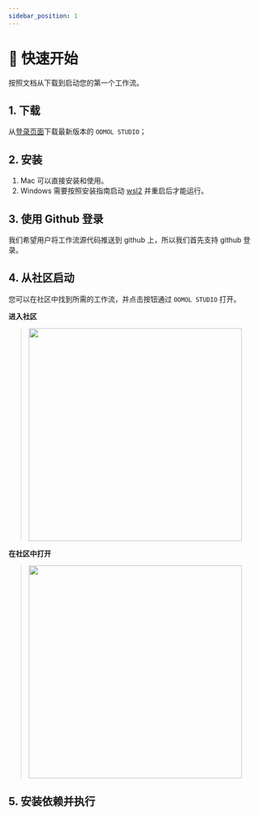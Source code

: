 ```yaml
---
sidebar_position: 1
---
```



# 🚀 快速开始

按照文档从下载到启动您的第一个工作流。

## 1. 下载

从[登录页面](https://oomol.com)下载最新版本的 `OOMOL STUDIO`；

## 2. 安装

1. Mac 可以直接安装和使用。
2. Windows 需要按照安装指南启动 [wsl2](https://www.youtube.com/watch?v=MrZolfGm8Zk) 并重启后才能运行。

## 3. 使用 Github 登录

我们希望用户将工作流源代码推送到 github 上，所以我们首先支持 github 登录。

## 4. 从社区启动

您可以在社区中找到所需的工作流，并点击按钮通过 `OOMOL STUDIO` 打开。

**进入社区**

> <img src={community} width="420" />

**在社区中打开**

> <img src={open_community} width="420" />

## 5. 安装依赖并执行
